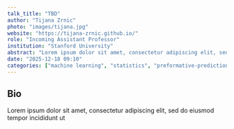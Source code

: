 ```yaml
---
talk_title: "TBD"
author: "Tijana Zrnic"
photo: "images/tijana.jpg"
website: "https://tijana-zrnic.github.io/"
role: "Incoming Assistant Professor"
institution: "Stanford University"
abstract: "Lorem ipsum dolor sit amet, consectetur adipiscing elit, sed do eiusmod tempor incididunt ut"
date: "2025-12-18 09:10"
categories: ["machine learning", "statistics", "preformative-prediction"]
---
```


## Bio
Lorem ipsum dolor sit amet, consectetur adipiscing elit, sed do eiusmod tempor incididunt ut